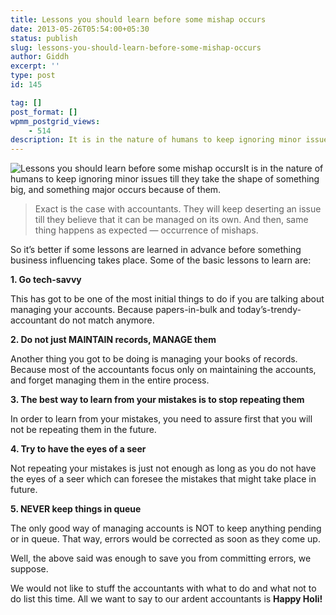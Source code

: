 ```yaml
---
title: Lessons you should learn before some mishap occurs
date: 2013-05-26T05:54:00+05:30
status: publish
slug: lessons-you-should-learn-before-some-mishap-occurs
author: Giddh
excerpt: ''
type: post
id: 145

tag: []
post_format: []
wpmm_postgrid_views:
    - 514
description: It is in the nature of humans to keep ignoring minor issues till they take the shape of something big, and something major occurs because
---
```

<img class="wp-block-image size-large" src = "../../img/blog/0_JhpErp0Bp8phzDmd.webp" alt="Lessons you should learn before some mishap occurs" />It is in the nature of humans to keep ignoring minor issues till they take the shape of something big, and something major occurs because of them.

> Exact is the case with accountants. They will keep deserting an issue till they believe that it can be managed on its own. And then, same thing happens as expected — occurrence of mishaps.

So it’s better if some lessons are learned in advance before something business influencing takes place. Some of the basic lessons to learn are:

**1. Go tech-savvy**

This has got to be one of the most initial things to do if you are talking about managing your accounts. Because papers-in-bulk and today’s-trendy-accountant do not match anymore.

**2. Do not just MAINTAIN records, MANAGE them**

Another thing you got to be doing is managing your books of records. Because most of the accountants focus only on maintaining the accounts, and forget managing them in the entire process.

**3. The best way to learn from your mistakes is to stop repeating them**

In order to learn from your mistakes, you need to assure first that you will not be repeating them in the future.

**4. Try to have the eyes of a seer**

Not repeating your mistakes is just not enough as long as you do not have the eyes of a seer which can foresee the mistakes that might take place in future.

**5. NEVER keep things in queue**

The only good way of managing accounts is NOT to keep anything pending or in queue. That way, errors would be corrected as soon as they come up.

Well, the above said was enough to save you from committing errors, we suppose.

We would not like to stuff the accountants with what to do and what not to do list this time. All we want to say to our ardent accountants is **Happy Holi!**